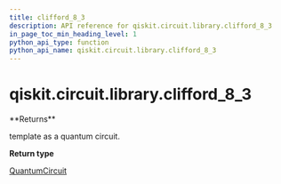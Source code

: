 ```yaml
---
title: clifford_8_3
description: API reference for qiskit.circuit.library.clifford_8_3
in_page_toc_min_heading_level: 1
python_api_type: function
python_api_name: qiskit.circuit.library.clifford_8_3
---
```


# qiskit.circuit.library.clifford\_8\_3

<Function id="qiskit.circuit.library.clifford_8_3" isDedicatedPage={true} github="https://github.com/qiskit/qiskit/tree/stable/0.20/qiskit/circuit/library/templates/clifford/clifford_8_3.py" signature="clifford_8_3()">
  **Returns**

  template as a quantum circuit.

  **Return type**

  [QuantumCircuit](qiskit.circuit.QuantumCircuit "qiskit.circuit.QuantumCircuit")
</Function>

